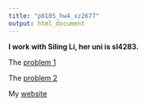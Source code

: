 ```yaml
---
title: "p8105_hw4_xz2677"
output: html_document
---
```


**I work with Siling Li, her uni is sl4283.**

The [problem 1](https://github.com/zxinxinz/zxin)


The [problem 2](https://github.com/never1andddd/p8105_hw4_sl4283) 


My [website](https://zxinxinz.github.io/)



